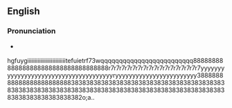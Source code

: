 ==English==

===Pronunciation===
* {{a|RP}} {{IPA|/fʊl stɒp/}}

hgfuygiiiiiiiiiiiiiiiiiiiiiiiiiitefuietrf73wqqqqqqqqqqqqqqqqqqqqqqqqq88888888888888888888888888888888888r7r7r7r7r7r7r7r7r7r7r7r7r7r7r7r7r7yyyyyyyyyyyyyyyyyyyyyyyyyyyyyyyyyyyyyyryyyyyyyyyyyyyyyyyyyyyyyy38888888888888888888888838383838383838383838383838383838383838383838383838383838383838383838383838383838383838383838383838383838383838383838382o;a..